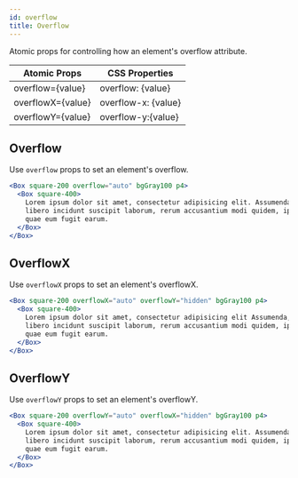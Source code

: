 ```yaml
---
id: overflow
title: Overflow
---
```


Atomic props for controlling how an element's overflow attribute.

| Atomic Props      | CSS Properties      |
| ----------------- | ------------------- |
| overflow={value}  | overflow: {value}   |
| overflowX={value} | overflow-x: {value} |
| overflowY={value} | overflow-y:{value}  |

## Overflow

Use `overflow` props to set an element's overflow.

```jsx live
<Box square-200 overflow="auto" bgGray100 p4>
  <Box square-400>
    Lorem ipsum dolor sit amet, consectetur adipisicing elit. Assumenda, quia temporibus eveniet a
    libero incidunt suscipit laborum, rerum accusantium modi quidem, ipsam illum quis sed voluptatum
    quae eum fugit earum.
  </Box>
</Box>
```

## OverflowX

Use `overflowX` props to set an element's overflowX.

```jsx live
<Box square-200 overflowX="auto" overflowY="hidden" bgGray100 p4>
  <Box square-400>
    Lorem ipsum dolor sit amet, consectetur adipisicing elit Assumenda, quia temporibus eveniet a
    libero incidunt suscipit laborum, rerum accusantium modi quidem, ipsam illum quis sed voluptatum
    quae eum fugit earum.
  </Box>
</Box>
```

## OverflowY

Use `overflowY` props to set an element's overflowY.

```jsx live
<Box square-200 overflowY="auto" overflowX="hidden" bgGray100 p4>
  <Box square-400>
    Lorem ipsum dolor sit amet, consectetur adipisicing elit. Assumenda, quia temporibus eveniet a
    libero incidunt suscipit laborum, rerum accusantium modi quidem, ipsam illum quis sed voluptatum
    quae eum fugit earum.
  </Box>
</Box>
```
